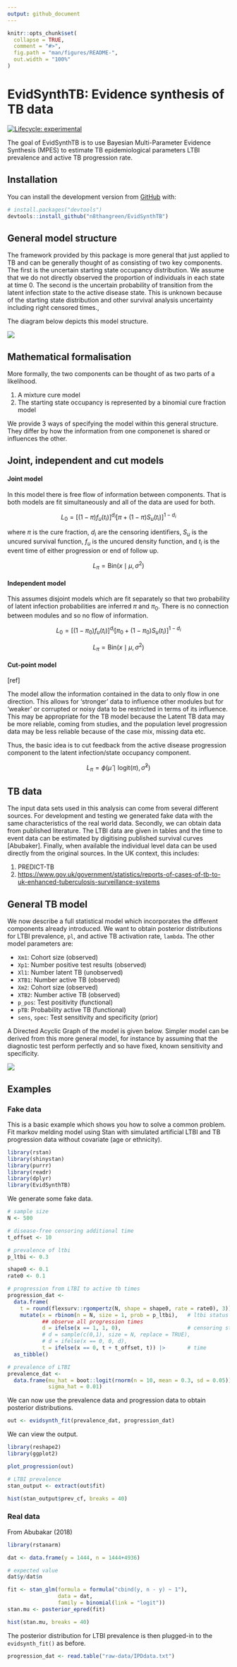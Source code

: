 ```yaml
---
output: github_document
---
```


<!-- README.md is generated from README.Rmd. Please edit that file -->

```r
knitr::opts_chunk$set(
  collapse = TRUE,
  comment = "#>",
  fig.path = "man/figures/README-",
  out.width = "100%"
)
```

# EvidSynthTB: Evidence synthesis of TB data

<!-- badges: start -->
[![Lifecycle: experimental](https://img.shields.io/badge/lifecycle-experimental-orange.svg)](https://lifecycle.r-lib.org/articles/stages.html#experimental)
<!-- badges: end -->

The goal of EvidSynthTB is to use Bayesian Multi-Parameter Evidence Synthesis (MPES) to estimate TB epidemiological parameters LTBI prevalence and active TB progression rate.

## Installation

You can install the development version from [GitHub](https://github.com/n8thangreen/EvidSynthTB) with:

```r
# install.packages("devtools")
devtools::install_github("n8thangreen/EvidSynthTB")
```

## General model structure

The framework provided by this package is more general that just applied to TB and can be generally thought of as consisting of two key components. The first is the uncertain starting state occupancy distribution. We assume that we do not directly observed the proportion of individuals in each state at time 0.
The second is the uncertain probability of transition from the latent infection state to the active disease state. This is unknown because of the starting state distribution and other survival analysis uncertainty including right censored times.,

The diagram below depicts this model structure.

![](man/figures/flowdiagram.png)

## Mathematical formalisation

More formally, the two components can be thought of as two parts of a likelihood.

1. A mixture cure model 
2. The starting state occupancy is represented by a binomial cure fraction model

We provide 3 ways of specifying the model within this general structure. They differ by how the information from one componenet is shared or influences the other.

## Joint, independent and cut models

#### Joint model

In this model there is free flow of information between components. That is both models are fit simultaneously and all of the data are used for both. 

$$
L_0 = \left[ (1 - \pi) f_u(t_i) \right]^{d_i} \left[ \pi + (1 - \pi) S_u(t_i) \right]^{1-d_i}
$$

where $\pi$ is the cure fraction, $d_i$ are the censoring identifiers, $S_u$ is the uncured survival function, $f_u$ is the uncured density function, and $t_i$ is the event time of either progression or end of follow up.

$$
L_{\pi} = \mbox{Bin}(x \mid \mu, \sigma^2)
$$

#### Independent model

This assumes disjoint models which are fit separately so that two probability of latent infection probabilities are inferred $\pi$ and $\pi_0$.
There is no connection between modules and so no flow of information.

$$
L_0 = \left[ (1 - \pi_0) f_u(t_i) \right]^{d_i} \left[ \pi_0 + (1 - \pi_0) S_u(t_i) \right]^{1-d_i}
$$

$$
L_{\pi} = \mbox{Bin}(x \mid \mu, \sigma^2)
$$

#### Cut-point model

[ref]

The model allow the information contained in the data to only flow in one direction.
This allows for 'stronger' data to influence other modules but for 'weaker' or corrupted or noisy data to be restricted in terms of its influence.
This may be appropriate for the TB model because the Latent TB data may be more reliable, coming from studies, and the population level progression data may be less reliable because of the case mix, missing data etc.

Thus, the basic idea is to cut feedback from the active disease progression component to the latent infection/state occupancy component.

$$
L_{\pi} = \phi(\hat{\mu} \mid \mbox{logit}(\pi), \hat{\sigma}^2)
$$


## TB data

The input data sets used in this analysis can come from several different sources. For development and testing we generated fake data with the same characteristics of the real world data.
Secondly, we can obtain data from published literature. The LTBI data are given in tables and the time to event data can be estimated by digitising published survival curves [Abubaker].
Finally, when available the individual level data can be used directly from the original sources. In the UK context, this includes:

1. PREDICT-TB
2. [https://www.gov.uk/government/statistics/reports-of-cases-of-tb-to-uk-enhanced-tuberculosis-surveillance-systems](Enhanced TB Surveillance (ETS))



## General TB model

We now describe a full statistical model which incorporates the different components already introduced.
We want to obtain posterior distributions for LTBI prevalence, `pl`, and active TB activation rate, `lambda`. The other model parameters are:

- `Xm1`: Cohort size (observed)
- `Xp1`: Number positive test results (observed)
- `Xl1`: Number latent TB (unobserved)
- `XTB1`: Number active TB (observed)
- `Xm2`: Cohort size (observed)
- `XTB2`: Number active TB (observed) 
- `p_pos`: Test positivity (functional)
- `pTB`: Probability active TB (functional)
- `sens`, `spec`: Test sensitivity and specificity (prior)

A Directed Acyclic Graph of the model is given below.
Simpler model can be derived from this more general model, for instance by assuming that the diagnostic test perform perfectly and so have fixed, known sensitivity and specificity.

![](man/figures/DAG-full_model.PNG)


## Examples

### Fake data

This is a basic example which shows you how to solve a common problem.
Fit markov melding model using Stan with simulated artificial LTBI and TB progression data without covariate (age or ethnicity).

```r
library(rstan)
library(shinystan)
library(purrr)
library(readr)
library(dplyr)
library(EvidSynthTB)
```

We generate some fake data.

```r
# sample size
N <- 500

# disease-free censoring additional time
t_offset <- 10

# prevalence of ltbi
p_ltbi <- 0.3

shape0 <- 0.1
rate0 <- 0.1

# progression from LTBI to active tb times
progression_dat <-
  data.frame(
    t = round(flexsurv::rgompertz(N, shape = shape0, rate = rate0), 3)) |>
    mutate(x = rbinom(n = N, size = 1, prob = p_ltbi),   # ltbi status
           ## observe all progression times
           d = ifelse(x == 1, 1, 0),                     # censoring status
           # d = sample(c(0,1), size = N, replace = TRUE),
           # d = ifelse(x == 0, 0, d),
           t = ifelse(x == 0, t + t_offset, t)) |>       # time
  as_tibble()

# prevalence of LTBI
prevalence_dat <-
  data.frame(mu_hat = boot::logit(rnorm(n = 10, mean = 0.3, sd = 0.05)),
             sigma_hat = 0.01)
```

We can now use the prevalence data and progression data to obtain posterior distributions.

```r
out <- evidsynth_fit(prevalence_dat, progression_dat)
```

We can view the output.

```r
library(reshape2)
library(ggplot2)

plot_progression(out)

# LTBI prevalence
stan_output <- extract(out$fit)

hist(stan_output$prev_cf, breaks = 40)
```

### Real data

From Abubakar (2018)

```r
library(rstanarm)

dat <- data.frame(y = 1444, n = 1444+4936)

# expected value
dat$y/dat$n

fit <- stan_glm(formula = formula("cbind(y, n - y) ~ 1"),
                data = dat,
                family = binomial(link = "logit"))
stan.mu <- posterior_epred(fit)

hist(stan.mu, breaks = 40)
```

The posterior distribution for LTBI prevalence is then plugged-in to the `evidsynth_fit()` as before.

```r
progression_dat <- read.table("raw-data/IPDdata.txt")
```
